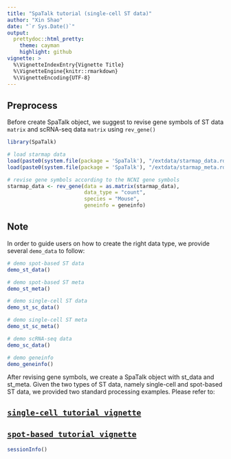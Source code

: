 ```yaml
---
title: "SpaTalk tutorial (single-cell ST data)"
author: "Xin Shao"
date: "`r Sys.Date()`"
output:
  prettydoc::html_pretty:
    theme: cayman
    highlight: github
vignette: >
  %\VignetteIndexEntry{Vignette Title}
  %\VignetteEngine{knitr::rmarkdown}
  %\VignetteEncoding{UTF-8}
---
```


## **Preprocess**

Before create SpaTalk object, we suggest to revise gene symbols of ST data `matrix` and scRNA-seq data `matrix` using `rev_gene()`

```r
library(SpaTalk)

# load starmap data
load(paste0(system.file(package = 'SpaTalk'), "/extdata/starmap_data.rda"))
load(paste0(system.file(package = 'SpaTalk'), "/extdata/starmap_meta.rda"))

# revise gene symbols according to the NCNI gene symbols
starmap_data <- rev_gene(data = as.matrix(starmap_data),
                         data_type = "count",
                         species = "Mouse",
                         geneinfo = geneinfo)

```


## **Note**

In order to guide users on how to create the right data type, we provide several `demo_data` to follow:

```r
# demo spot-based ST data
demo_st_data()

# demo spot-based ST meta
demo_st_meta()

# demo single-cell ST data
demo_st_sc_data()

# demo single-cell ST meta
demo_st_sc_meta()

# demo scRNA-seq data
demo_sc_data()

# demo geneinfo
demo_geneinfo()

```

After revising gene symbols, we create a SpaTalk object with st_data and st_meta. Given the two types of ST data, namely single-cell and spot-based ST data, we provided two standard processing examples. Please refer to:

## [**`single-cell tutorial vignette`**](https://raw.githack.com/ZJUFanLab/SpaTalk/main/vignettes/sc_tutorial.pdf)

## [**`spot-based tutorial vignette`**](https://raw.githack.com/ZJUFanLab/SpaTalk/main/vignettes/spot_tutorial.pdf)

```r
sessionInfo()
```



